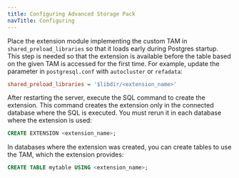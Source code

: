 ```yaml
---
title: Configuring Advanced Storage Pack
navTitle: Configuring
---
```


Place the extension module implementing the custom TAM in `shared_preload_libraries` so that it loads early during Postgres startup. This step is needed so that the extension is available before the table based on the given TAM is accessed for the first time. For example, update the parameter in `postgresql.conf` with `autocluster` or `refadata`:

```ini
shared_preload_libraries = '$libdir/<extension_name>'
```

After restarting the server, execute the SQL command to create the extension. This command creates the extension only in the connected database where the SQL is executed. You must rerun it in each database where the extension is used:

```sql
CREATE EXTENSION <extension_name>;
```

In databases where the extension was created, you can create tables to use the TAM, which the extension provides:

```sql
CREATE TABLE mytable USING <extension_name>;
```
